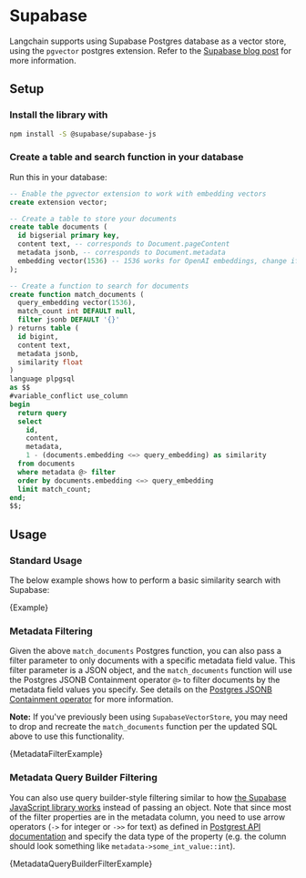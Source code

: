 # Supabase

Langchain supports using Supabase Postgres database as a vector store, using the `pgvector` postgres extension. Refer to the [Supabase blog post](https://supabase.com/blog/openai-embeddings-postgres-vector) for more information.

## Setup

### Install the library with

```bash npm2yarn
npm install -S @supabase/supabase-js
```

### Create a table and search function in your database

Run this in your database:

```sql
-- Enable the pgvector extension to work with embedding vectors
create extension vector;

-- Create a table to store your documents
create table documents (
  id bigserial primary key,
  content text, -- corresponds to Document.pageContent
  metadata jsonb, -- corresponds to Document.metadata
  embedding vector(1536) -- 1536 works for OpenAI embeddings, change if needed
);

-- Create a function to search for documents
create function match_documents (
  query_embedding vector(1536),
  match_count int DEFAULT null,
  filter jsonb DEFAULT '{}'
) returns table (
  id bigint,
  content text,
  metadata jsonb,
  similarity float
)
language plpgsql
as $$
#variable_conflict use_column
begin
  return query
  select
    id,
    content,
    metadata,
    1 - (documents.embedding <=> query_embedding) as similarity
  from documents
  where metadata @> filter
  order by documents.embedding <=> query_embedding
  limit match_count;
end;
$$;
```

## Usage


### Standard Usage

The below example shows how to perform a basic similarity search with Supabase:

<CodeBlock language="typescript">{Example}</CodeBlock>

### Metadata Filtering

Given the above `match_documents` Postgres function, you can also pass a filter parameter to only documents with a specific metadata field value. This filter parameter is a JSON object, and the `match_documents` function will use the Postgres JSONB Containment operator `@>` to filter documents by the metadata field values you specify. See details on the [Postgres JSONB Containment operator](https://www.postgresql.org/docs/current/datatype-json.html#JSON-CONTAINMENT) for more information.

**Note:** If you've previously been using `SupabaseVectorStore`, you may need to drop and recreate the `match_documents` function per the updated SQL above to use this functionality.

<CodeBlock language="typescript">{MetadataFilterExample}</CodeBlock>

### Metadata Query Builder Filtering

You can also use query builder-style filtering similar to how [the Supabase JavaScript library works](https://supabase.com/docs/reference/javascript/using-filters) instead of passing an object. Note that since most of the filter properties are in the metadata column, you need to use arrow operators (`->` for integer or `->>` for text) as defined in [Postgrest API documentation](https://postgrest.org/en/stable/references/api/tables_views.html?highlight=operators#json-columns) and specify the data type of the property (e.g. the column should look something like `metadata->some_int_value::int`).

<CodeBlock language="typescript">{MetadataQueryBuilderFilterExample}</CodeBlock>

